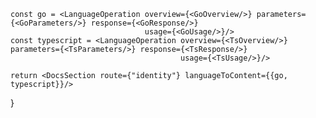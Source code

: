 
    const go = <LanguageOperation overview={<GoOverview/>} parameters={<GoParameters/>} response={<GoResponse/>}
                                  usage={<GoUsage/>}/>
    const typescript = <LanguageOperation overview={<TsOverview/>} parameters={<TsParameters/>} response={<TsResponse/>}
                                          usage={<TsUsage/>}/>

    return <DocsSection route={"identity"} languageToContent={{go, typescript}}/>
}
